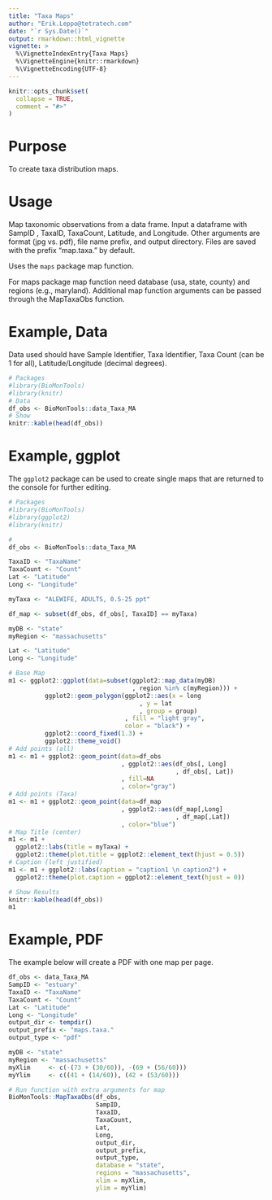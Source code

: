 ```yaml
---
title: "Taxa Maps"
author: "Erik.Leppo@tetratech.com"
date: "`r Sys.Date()`"
output: rmarkdown::html_vignette
vignette: >
  %\VignetteIndexEntry{Taxa Maps}
  %\VignetteEngine{knitr::rmarkdown}
  %\VignetteEncoding{UTF-8}
---
```

<!-- Data is in vignettes\data folder  -->
```r
knitr::opts_chunk$set(
  collapse = TRUE,
  comment = "#>"
)
```
# Purpose
To create taxa distribution maps.

# Usage
Map taxonomic observations from a data frame. Input a dataframe with SampID
, TaxaID, TaxaCount, Latitude, and Longitude. Other arguments are format (jpg 
vs. pdf), file name prefix, and output directory. Files are saved with the 
prefix "map.taxa." by default.

Uses the `maps` package map function.

For maps package map function need database (usa, state, county) and regions 
(e.g., maryland).  Additional map function arguments can be passed through the 
MapTaxaObs function.

# Example, Data
Data used should have Sample Identifier, Taxa Identifier, Taxa Count (can be 1 
for all), Latitude/Longitude (decimal degrees).

```r
# Packages
#library(BioMonTools)
#library(knitr)
# Data
df_obs <- BioMonTools::data_Taxa_MA
# Show
knitr::kable(head(df_obs))
```

# Example, ggplot
The `ggplot2` package can be used to create single maps that are returned to the
console for further editing.

```r
# Packages
#library(BioMonTools)
#library(ggplot2)
#library(knitr)

#
df_obs <- BioMonTools::data_Taxa_MA

TaxaID <- "TaxaName"
TaxaCount <- "Count"
Lat <- "Latitude"
Long <- "Longitude"

myTaxa <- "ALEWIFE, ADULTS, 0.5-25 ppt"

df_map <- subset(df_obs, df_obs[, TaxaID] == myTaxa)

myDB <- "state"
myRegion <- "massachusetts"

Lat <- "Latitude"
Long <- "Longitude"

# Base Map
m1 <- ggplot2::ggplot(data=subset(ggplot2::map_data(myDB)
                                  , region %in% c(myRegion))) + 
          ggplot2::geom_polygon(ggplot2::aes(x = long
                                    , y = lat
                                    , group = group)
                                , fill = "light gray",
                                color = "black") + 
          ggplot2::coord_fixed(1.3) + 
          ggplot2::theme_void()
# Add points (all)
m1 <- m1 + ggplot2::geom_point(data=df_obs
                               , ggplot2::aes(df_obs[, Long]
                                              , df_obs[, Lat])
                               , fill=NA
                               , color="gray")
# Add points (Taxa)
m1 <- m1 + ggplot2::geom_point(data=df_map
                               , ggplot2::aes(df_map[,Long]
                                              , df_map[,Lat])
                               , color="blue")
# Map Title (center)
m1 <- m1 + 
  ggplot2::labs(title = myTaxa) +
  ggplot2::theme(plot.title = ggplot2::element_text(hjust = 0.5))
# Caption (left justified)
m1 <- m1 + ggplot2::labs(caption = "caption1 \n caption2") + 
  ggplot2::theme(plot.caption = ggplot2::element_text(hjust = 0))

# Show Results
knitr::kable(head(df_obs))
m1
```

# Example, PDF
The example below will create a PDF with one map per page.
```r
df_obs <- data_Taxa_MA
SampID <- "estuary"
TaxaID <- "TaxaName"
TaxaCount <- "Count"
Lat <- "Latitude"
Long <- "Longitude"
output_dir <- tempdir()
output_prefix <- "maps.taxa."
output_type <- "pdf"

myDB <- "state"
myRegion <- "massachusetts"
myXlim     <- c(-(73 + (30/60)), -(69 + (56/60)))
myYlim     <- c((41 + (14/60)), (42 + (53/60)))

# Run function with extra arguments for map
BioMonTools::MapTaxaObs(df_obs, 
                        SampID, 
                        TaxaID, 
                        TaxaCount, 
                        Lat,
                        Long, 
                        output_dir, 
                        output_prefix, 
                        output_type,
                        database = "state", 
                        regions = "massachusetts",
                        xlim = myXlim, 
                        ylim = myYlim)

```
